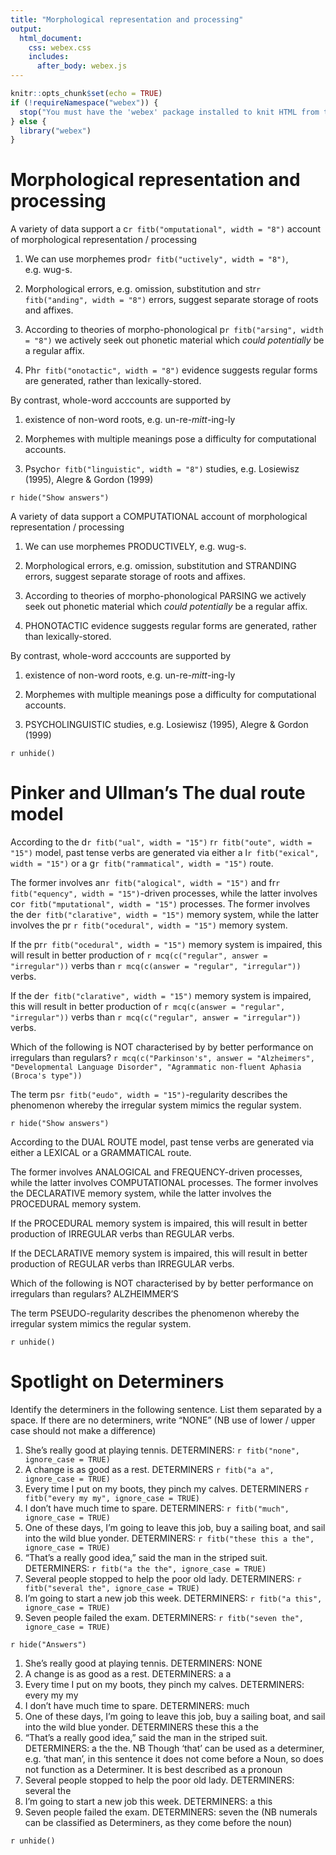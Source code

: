 ```yaml
---
title: "Morphological representation and processing"
output:
  html_document:
    css: webex.css
    includes:
      after_body: webex.js
---
```


```r
knitr::opts_chunk$set(echo = TRUE)
if (!requireNamespace("webex")) {
  stop("You must have the 'webex' package installed to knit HTML from this template.\n   devtools::install_github(\"dalejbarr/webex\")")
} else {
  library("webex")
}
```


# Morphological representation and processing

A variety of data support a c`r fitb("omputational", width = "8")` account of morphological representation / processing

(1) We can use morphemes prod`r fitb("uctively", width = "8")`, e.g. wug-s.

(2) Morphological errors, e.g. omission, substitution and str`r fitb("anding", width = "8")` errors, suggest separate storage of roots and affixes.

(3) According to theories of morpho-phonological p`r fitb("arsing", width = "8")` we actively seek out phonetic material which *could potentially* be a regular affix.

(4) Ph`r fitb("onotactic", width = "8")` evidence suggests regular forms are generated, rather than lexically-stored.

By contrast, whole-word acccounts are supported by

(1) existence of non-word roots, e.g. un-re-*mitt*-ing-ly

(2) Morphemes with multiple meanings pose a difficulty for computational accounts.

(3) Psycho`r fitb("linguistic", width = "8")` studies, e.g. Losiewisz (1995), Alegre & Gordon (1999)


`r hide("Show answers")`

A variety of data support a COMPUTATIONAL account of morphological representation / processing

(1) We can use morphemes PRODUCTIVELY, e.g. wug-s.

(2) Morphological errors, e.g. omission, substitution and STRANDING errors, suggest separate storage of roots and affixes.

(3) According to theories of morpho-phonological PARSING we actively seek out phonetic material which *could potentially* be a regular affix.

(4) PHONOTACTIC evidence suggests regular forms are generated, rather than lexically-stored.

By contrast, whole-word acccounts are supported by

(1) existence of non-word roots, e.g. un-re-*mitt*-ing-ly

(2) Morphemes with multiple meanings pose a difficulty for computational accounts.

(3) PSYCHOLINGUISTIC studies, e.g. Losiewisz (1995), Alegre & Gordon (1999)

`r unhide()`


# Pinker and Ullman's The dual route model

According to the d`r fitb("ual", width = "15")` r`r fitb("oute", width = "15")` model, past tense verbs are generated via either a l`r fitb("exical", width = "15")` or a g`r fitb("rammatical", width = "15")` route.

The former involves an`r fitb("alogical", width = "15")` and fr`r fitb("equency", width = "15")`-driven processes, while the latter involves co`r fitb("mputational", width = "15")` processes. The former involves the de`r fitb("clarative", width = "15")` memory system, while the latter involves the pr `r fitb("ocedural", width = "15")` memory system.

If the pr`r fitb("ocedural", width = "15")` memory system is impaired, this will result in better production of `r mcq(c("regular", answer = "irregular"))` verbs than `r mcq(c(answer = "regular", "irregular"))` verbs.

If the de`r fitb("clarative", width = "15")` memory system is impaired, this will result in better production of `r mcq(c(answer = "regular", "irregular"))` verbs than `r mcq(c("regular", answer = "irregular"))` verbs.

Which of the following is NOT characterised by by better performance on irregulars than regulars? `r mcq(c("Parkinson's", answer = "Alzheimers", "Developmental Language Disorder", "Agrammatic non-fluent Aphasia (Broca's type"))`

The term ps`r fitb("eudo", width = "15")`-regularity describes the phenomenon whereby the irregular system mimics the regular system.

`r hide("Show answers")`

According to the DUAL ROUTE model, past tense verbs are generated via either a LEXICAL or a GRAMMATICAL route.

The former involves ANALOGICAL and FREQUENCY-driven processes, while the latter involves COMPUTATIONAL processes. The former involves the DECLARATIVE memory system, while the latter involves the PROCEDURAL memory system.

If the PROCEDURAL memory system is impaired, this will result in better production of IRREGULAR verbs than REGULAR verbs.

If the DECLARATIVE memory system is impaired, this will result in better production of REGULAR verbs than IRREGULAR verbs.

Which of the following is NOT characterised by by better performance on irregulars than regulars? ALZHEIMMER'S

The term PSEUDO-regularity describes the phenomenon whereby the irregular system mimics the regular system.

`r unhide()`

# Spotlight on Determiners

Identify the determiners in the following sentence. List them separated by a space. If there are no determiners, write "NONE" (NB use of lower / upper case should not make a difference)

1. She's really good at playing tennis.   DETERMINERS: `r fitb("none", ignore_case = TRUE)`
2. A change is as good as a rest. DETERMINERS `r fitb("a a", ignore_case = TRUE)`
3. Every time I put on my boots, they pinch my calves. DETERMINERS `r fitb("every my my", ignore_case = TRUE)`
4. I don't have much time to spare. DETERMINERS: `r fitb("much", ignore_case = TRUE)`
5. One of these days, I'm going to leave this job, buy a sailing boat, and sail into the wild blue yonder. DETERMINERS: `r fitb("these this a the", ignore_case = TRUE)`
6. "That's a really good idea," said the man in the striped suit. DETERMINERS: `r fitb("a the the", ignore_case = TRUE)`
7. Several people stopped to help the poor old lady. DETERMINERS: `r fitb("several the", ignore_case = TRUE)`
8. I'm going to start a new job this week. DETERMINERS: `r fitb("a this", ignore_case = TRUE)`
9. Seven people failed the exam. DETERMINERS: `r fitb("seven the", ignore_case = TRUE)`

`r hide("Answers")`

1. She's really good at playing tennis.   DETERMINERS: NONE
2. A change is as good as a rest. DETERMINERS: a a
3. Every time I put on my boots, they pinch my calves. DETERMINERS: every my my
4. I don't have much time to spare. DETERMINERS: much
5. One of these days, I'm going to leave this job, buy a sailing boat, and sail into the wild blue yonder. DETERMINERS these this a the
6. "That's a really good idea," said the man in the striped suit. DETERMINERS: a the the. NB Though 'that' can be used as a determiner, e.g. 'that man', in this sentence it does not come before a Noun, so does not function as a Determiner. It is best described as a pronoun
7. Several people stopped to help the poor old lady. DETERMINERS: several the
8. I'm going to start a new job this week. DETERMINERS: a this
9. Seven people failed the exam. DETERMINERS: seven the (NB numerals can be classified as Determiners, as they come before the noun)

`r unhide()`
